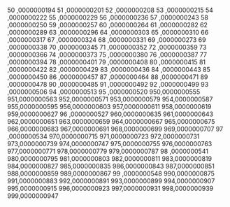 50 ,0000000194
51 ,0000000201
52 ,0000000208
53 ,0000000215
54 ,0000000222
55 ,0000000229
56 ,0000000236
57 ,0000000243
58 ,0000000250
59 ,0000000257
60 ,0000000264
61 ,0000000282
62 ,0000000289
63 ,0000000296
64 ,0000000303
65 ,0000000310
66 ,0000000317
67 ,0000000324
68 ,0000000331
69 ,0000000273
69 ,0000000338
70 ,0000000345
71 ,0000000352
72 ,0000000359
73 ,0000000366
74 ,0000000373
75 ,0000000380
76 ,0000000387
77 ,0000000394
78 ,0000000401
79 ,0000000408
80 ,0000000415
81 ,0000000422
82 ,0000000429
83 ,0000000436
84 ,0000000443
85 ,0000000450
86 ,0000000457
87 ,0000000464
88 ,0000000471
89 ,0000000478
90 ,0000000485
91 ,0000000492
92 ,0000000499
93 ,0000000506
94 ,0000000513
95 ,0000000520
950,0000000555
951,0000000563
952,0000000571
953,0000000579
954,0000000587
955,0000000595
956,0000000603
957,0000000611
958,0000000619
959,0000000627
96 ,0000000527
960,0000000635
961,0000000643
962,0000000651
963,0000000659
964,0000000667
965,0000000675
966,0000000683
967,0000000691
968,0000000699
969,0000000707
97 ,0000000534
970,0000000715
971,0000000723
972,0000000731
973,0000000739
974,0000000747
975,0000000755
976,0000000763
977,0000000771
978,0000000779
979,0000000787
98 ,0000000541
980,0000000795
981,0000000803
982,0000000811
983,0000000819
984,0000000827
985,0000000835
986,0000000843
987,0000000851
988,0000000859
989,0000000867
99 ,0000000548
990,0000000875
991,0000000883
992,0000000891
993,0000000899
994,0000000907
995,0000000915
996,0000000923
997,0000000931
998,0000000939
999,0000000947

